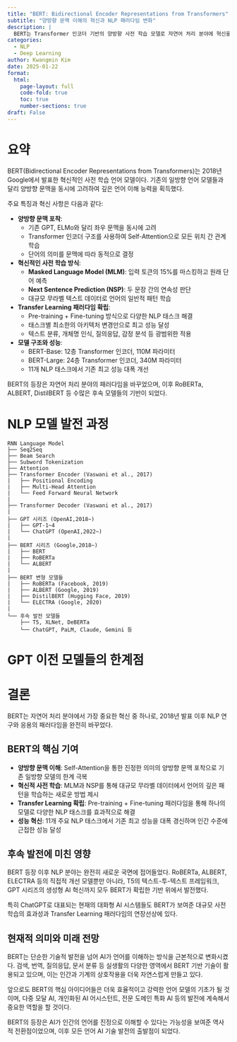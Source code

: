 ```yaml
---
title: "BERT: Bidirectional Encoder Representations from Transformers"
subtitle: "양방향 문맥 이해의 혁신과 NLP 패러다임 변화"
description: |
  BERT는 Transformer 인코더 기반의 양방향 사전 학습 모델로 자연어 처리 분야에 혁신을 가져왔다. Masked Language Model과 Next Sentence Prediction을 통한 사전 학습 방식, 양방향 문맥 포착 능력, 그리고 다양한 NLP 태스크에서의 뛰어난 성능을 분석한다. BERT의 구조, 학습 방법, 활용 방식과 함께 후속 모델들에 미친 영향을 다룬다.
categories:
  - NLP
  - Deep Learning
author: Kwangmin Kim
date: 2025-01-22
format: 
  html:
    page-layout: full
    code-fold: true
    toc: true
    number-sections: true
draft: False
---
```


# 요약

BERT(Bidirectional Encoder Representations from Transformers)는 2018년 Google에서 발표한 혁신적인 사전 학습 언어 모델이다. 기존의 일방향 언어 모델들과 달리 양방향 문맥을 동시에 고려하여 깊은 언어 이해 능력을 획득했다.

주요 특징과 혁신 사항은 다음과 같다:

* **양방향 문맥 포착**:
  - 기존 GPT, ELMo와 달리 좌우 문맥을 동시에 고려
  - Transformer 인코더 구조를 사용하여 Self-Attention으로 모든 위치 간 관계 학습
  - 단어의 의미를 문맥에 따라 동적으로 결정
* **혁신적인 사전 학습 방식**:
  - **Masked Language Model (MLM)**: 입력 토큰의 15%를 마스킹하고 원래 단어 예측
  - **Next Sentence Prediction (NSP)**: 두 문장 간의 연속성 판단
  - 대규모 무라벨 텍스트 데이터로 언어의 일반적 패턴 학습
* **Transfer Learning 패러다임 확립**:
  - Pre-training + Fine-tuning 방식으로 다양한 NLP 태스크 해결
  - 태스크별 최소한의 아키텍처 변경만으로 최고 성능 달성
  - 텍스트 분류, 개체명 인식, 질의응답, 감정 분석 등 광범위한 적용
* **모델 구조와 성능**:
  - BERT-Base: 12층 Transformer 인코더, 110M 파라미터
  - BERT-Large: 24층 Transformer 인코더, 340M 파라미터
  - 11개 NLP 태스크에서 기존 최고 성능 대폭 개선

BERT의 등장은 자연어 처리 분야의 패러다임을 바꾸었으며, 이후 RoBERTa, ALBERT, DistilBERT 등 수많은 후속 모델들의 기반이 되었다.

# NLP 모델 발전 과정

```
RNN Language Model
├── Seq2Seq
├── Beam Search
├── Subword Tokenization
├── Attention
├── Transformer Encoder (Vaswani et al., 2017)
|   ├── Positional Encoding
|   ├── Multi-Head Attention
|   └── Feed Forward Neural Network
|
├── Transformer Decoder (Vaswani et al., 2017)
|
├── GPT 시리즈 (OpenAI,2018~)
|   ├── GPT-1~4
|   └── ChatGPT (OpenAI,2022~)
|
├── BERT 시리즈 (Google,2018~)
|   ├── BERT
|   ├── RoBERTa
|   └── ALBERT
|
├── BERT 변형 모델들
|   ├── RoBERTa (Facebook, 2019)
|   ├── ALBERT (Google, 2019)
|   ├── DistilBERT (Hugging Face, 2019)
|   └── ELECTRA (Google, 2020)
|
└── 후속 발전 모델들
    ├── T5, XLNet, DeBERTa
    └── ChatGPT, PaLM, Claude, Gemini 등
```

# GPT 이전 모델들의 한계점



# 결론

BERT는 자연어 처리 분야에서 가장 중요한 혁신 중 하나로, 2018년 발표 이후 NLP 연구와 응용의 패러다임을 완전히 바꾸었다.

## BERT의 핵심 기여

* **양방향 문맥 이해**: Self-Attention을 통한 진정한 의미의 양방향 문맥 포착으로 기존 일방향 모델의 한계 극복
* **혁신적 사전 학습**: MLM과 NSP를 통해 대규모 무라벨 데이터에서 언어의 깊은 패턴을 학습하는 새로운 방법 제시
* **Transfer Learning 확립**: Pre-training + Fine-tuning 패러다임을 통해 하나의 모델로 다양한 NLP 태스크를 효과적으로 해결
* **성능 혁신**: 11개 주요 NLP 태스크에서 기존 최고 성능을 대폭 경신하며 인간 수준에 근접한 성능 달성

## 후속 발전에 미친 영향

BERT 등장 이후 NLP 분야는 완전히 새로운 국면에 접어들었다. RoBERTa, ALBERT, ELECTRA 등의 직접적 개선 모델뿐만 아니라, T5의 텍스트-투-텍스트 프레임워크, GPT 시리즈의 생성형 AI 혁신까지 모두 BERT가 확립한 기반 위에서 발전했다.

특히 ChatGPT로 대표되는 현재의 대화형 AI 시스템들도 BERT가 보여준 대규모 사전 학습의 효과성과 Transfer Learning 패러다임의 연장선상에 있다.

## 현재적 의미와 미래 전망

BERT는 단순한 기술적 발전을 넘어 AI가 언어를 이해하는 방식을 근본적으로 변화시켰다. 검색, 번역, 질의응답, 문서 분류 등 실생활의 다양한 영역에서 BERT 기반 기술이 활용되고 있으며, 이는 인간과 기계의 상호작용을 더욱 자연스럽게 만들고 있다.

앞으로도 BERT의 핵심 아이디어들은 더욱 효율적이고 강력한 언어 모델의 기초가 될 것이며, 다중 모달 AI, 개인화된 AI 어시스턴트, 전문 도메인 특화 AI 등의 발전에 계속해서 중요한 역할을 할 것이다.

BERT의 등장은 AI가 인간의 언어를 진정으로 이해할 수 있다는 가능성을 보여준 역사적 전환점이었으며, 이후 모든 언어 AI 기술 발전의 출발점이 되었다.
